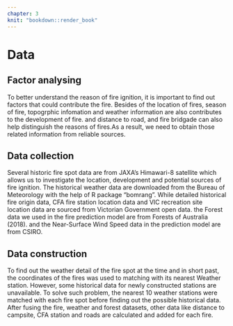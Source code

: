 ```yaml
---
chapter: 3
knit: "bookdown::render_book"
---
```


# Data


## Factor analysing

To better understand the reason of fire ignition, it is important to find out factors that could contribute the fire. Besides of the location of fires, season of fire, topogrphic infomation and weather information are also contributes to the development of fire. and distance to road, and fire bridgade can also help distinguish the reasons of fires.As a result, we need to obtain those related information from reliable sources.



##  Data collection


Several historic fire spot data are from JAXA’s Himawari-8 satellite which allows us to investigate the location, development and potential sources of fire ignition. The historical weather data are downloaded from the Bureau of Meteorology with the help of R package "bomrang". While detailed historical fire origin data, CFA fire station location data and VIC recreation site location data are sourced from Victorian Government open data. the Forest data we used in the fire prediction model  are from Forests of Australia (2018). and the Near-Surface Wind Speed data in the prediction model are from CSIRO.



##  Data construction

To find out the weather detail of the fire spot at the time and in short past, the coordinates of the fires was used to matching with its nearest Weather station. However, some historical data for newly constructed stations are unavailable. To solve such problem, the nearest 10 weather stations were matched with each fire spot before finding out the possible historical data. After fusing the fire, weather and forest datasets, other data like distance to campsite, CFA station and roads are calculated and added for each fire.



